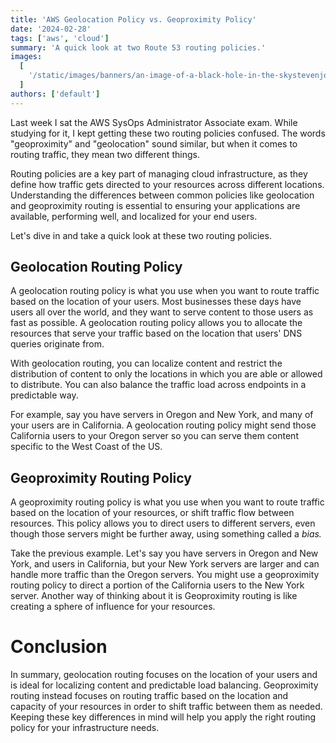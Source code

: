 ```yaml
---
title: 'AWS Geolocation Policy vs. Geoproximity Policy'
date: '2024-02-28'
tags: ['aws', 'cloud']
summary: 'A quick look at two Route 53 routing policies.'
images:
  [
    '/static/images/banners/an-image-of-a-black-hole-in-the-skystevenjohnson__MEA_L5VdoaQ.jpg',
  ]
authors: ['default']
---
```

Last week I sat the AWS SysOps Administrator Associate exam. While studying for it, I kept getting these two routing policies confused. The words "geoproximity" and "geolocation" sound similar, but when it comes to routing traffic, they mean two different things.

Routing policies are a key part of managing cloud infrastructure, as they define how traffic gets directed to your resources across different locations. Understanding the differences between common policies like geolocation and geoproximity routing is essential to ensuring your applications are available, performing well, and localized for your end users.

Let's dive in and take a quick look at these two routing policies.

## Geolocation Routing Policy

A geolocation routing policy is what you use when you want to route traffic based on the location of your users. Most businesses these days have users all over the world, and they want to serve content to those users as fast as possible. A geolocation routing policy allows you to allocate the resources that serve your traffic based on the location that users' DNS queries originate from.

With geolocation routing, you can localize content and restrict the distribution of content to only the locations in which you are able or allowed to distribute. You can also balance the traffic load across endpoints in a predictable way.

For example, say you have servers in Oregon and New York, and many of your users are in California. A geolocation routing policy might send those California users to your Oregon server so you can serve them content specific to the West Coast of the US.

## Geoproximity Routing Policy

A geoproximity routing policy is what you use when you want to route traffic based on the location of your resources, or shift traffic flow between resources. This policy allows you to direct users to different servers, even though those servers might be further away, using something called a *bias.*

Take the previous example. Let's say you have servers in Oregon and New York, and users in California, but your New York servers are larger and can handle more traffic than the Oregon servers. You might use a geoproximity routing policy to direct a portion of the California users to the New York server. Another way of thinking about it is Geoproximity routing is like creating a sphere of influence for your resources.

# Conclusion

In summary, geolocation routing focuses on the location of your users and is ideal for localizing content and predictable load balancing. Geoproximity routing instead focuses on routing traffic based on the location and capacity of your resources in order to shift traffic between them as needed. Keeping these key differences in mind will help you apply the right routing policy for your infrastructure needs.